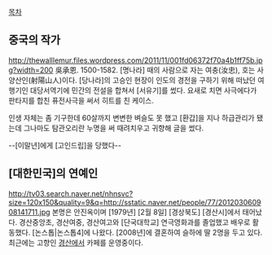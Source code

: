 [[목차]]
== 중국의 작가 ==
http://thewalllemur.files.wordpress.com/2011/11/001fd06372f70a4b1ff75b.jpg?width=200
吳承恩. 1500-1582. [명나라] 때의 사람으로 자는 여충(汝忠), 호는 사양산인(射陽山人)이다. [당나라]의 고승인 현장이 인도의 경전을 구하기 위해 떠났던 여행기인 대당서역기에 민간의 전설을 합쳐서 [서유기]를 썼다. 요새로 치면 사극에다가 판타지를 합친 퓨전사극을 써서 히트를 친 케이스.

인생 자체는 좀 기구한데 60살까지 변변한 벼슬도 못 했고 [환갑]을 지나 하급관리가 됐는데 그나마도 탐관오리란 누명을 써 때려치우고 귀향해 글을 썼다.

--[이말년]에게 [고인드립]을 당했다--
== [대한민국]의 연예인 ==
http://tv03.search.naver.net/nhnsvc?size=120x150&quality=9&q=http://sstatic.naver.net/people/77/201203060908141711.jpg
본명은 안진옥이며 [1979년] [2월 8일] [경상북도] [경산시]에서 태어났다. 경산중앙초, 경산여중, 경산여고와 [단국대학교] 연극영화과를 졸업했고 배우로 활동했다. [논스톱|논스톱4]에 나왔다. [2008년]에 결혼하여 슬하에 딸 2명을 두고 있다.최근에는 고향인 [[경산]]에서 카페를 운영중이다.
